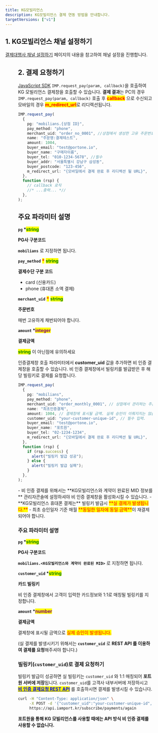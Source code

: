 ```yaml
---
title: KG모빌리언스
description: KG모빌리언스 결제 연동 방법을 안내합니다.
targetVersions: ["v1"]
---
```



## 1. KG모빌리언스 채널 설정하기

[결제대행사 채널 설정하기](../../ready/readme#3-결제대행사-채널-설정하기) 페이지의 내용을 참고하여 채널 설정을 진행합니다.

<Figure src="/gitbook-assets/ko/screenshot 2022-06-03 7.34.26.png" />

## 2. 결제 요청하기

[JavaScript SDK](../../sdk/javascript-sdk/readme) `IMP.request_pay(param, callback)`을 호출하여
KG 모빌리언스 결제창을 호출할 수 있습니다.
**결제 결과**는 PC의 경우 `IMP.request_pay(param, callback)` 호출 후
<mark style="color:red;">**callback**</mark> 으로 수신되고
모바일의 경우 <mark style="color:red;">**m\_redirect\_url**</mark>로 리디렉션됩니다.

```ts title="Javascript SDK"
IMP.request_pay(
  {
    pg: "mobilians.{상점 ID}",
    pay_method: "phone",
    merchant_uid: "order_no_0001", //상점에서 생성한 고유 주문번호
    name: "주문명:결제테스트",
    amount: 1004,
    buyer_email: "test@portone.io",
    buyer_name: "구매자이름",
    buyer_tel: "010-1234-5678", //필수
    buyer_addr: "서울특별시 강남구 삼성동",
    buyer_postcode: "123-456",
    m_redirect_url: "{모바일에서 결제 완료 후 리디렉션 될 URL}",
  },
  function (rsp) {
    // callback 로직
    //* ...중략... *//
  },
);
```

## 주요 파라미터 설명

**`pg` \***<mark style="color:green;">**string**</mark>

**PG사 구분코드**

**`mobilians`** 로 지정하면 됩니다.

**`pay_method`** <mark style="color:red;">**\***</mark> <mark style="color:green;">**string**</mark>

**결제수단 구분 코드**

- card (신용카드)
- phone (휴대폰 소액 결제)

**`merchant_uid`** <mark style="color:red;">**\***</mark> <mark style="color:green;">**string**</mark>

**주문번호**

매번 고유하게 채번되어야 합니다.

**`amount` \***<mark style="color:purple;">**integer**</mark>

**결제금액**

<mark style="color:green;">**string**</mark> 이 아닌점에 유의하세요

<Codepen user="chaiport" slug="zYRapvw" />

인증결제창 호출 파라미터에서 **customer\_uid** 값을 추가하면 비 인증 결제창을 호출할 수 있습니다. 비
인증 결제창에서 빌링키를 발급받은 후 해당 빌링키로 결제를 요청합니다.

```ts title="Javascript SDK"
IMP.request_pay(
  {
    pg: "mobilians",
    pay_method: "phone",
    merchant_uid: "order_monthly_0001", // 상점에서 관리하는 주문 번호
    name: "최초인증결제",
    amount: 1004, // 결제창에 표시될 금액. 실제 승인이 이뤄지지는 않습니다.
    customer_uid: "your-customer-unique-id", // 필수 입력.
    buyer_email: "test@portone.io",
    buyer_name: "포트원",
    buyer_tel: "02-1234-1234",
    m_redirect_url: "{모바일에서 결제 완료 후 리디렉션 될 URL}",
  },
  function (rsp) {
    if (rsp.success) {
      alert("빌링키 발급 성공");
    } else {
      alert("빌링키 발급 실패");
    }
  },
);
```

<Hint style="info">
  - 비 인증 결제를 위해서는 **KG모빌리언스와 계약이 완료된 MID 정보를** 관리자콘솔에 설정하셔야 비 인증 결제창을 활성화시킬 수 있습니다.
  - **KG모빌리언스 휴대폰 결제는** 빌링키 발급시 <mark style="color:red;">**실 결제가 발생됩니다.**</mark>
  - 최초 승인일자 기준 매월 <mark style="color:red;">**동일한 일자에 동일 금액**</mark>이 재결제되어야 합니다.
</Hint>

### 주요 파라미터 설명

**`pg` \***<mark style="color:green;">**string**</mark>

**PG사 구분코드**

**`mobilians.<KG모빌리언스와 계약이 완료된 MID>`** 로 지정하면 됩니다.

**`customer_uid` \***<mark style="color:green;">**string**</mark>

**카드 빌링키**

비 인증 결제창에서 고객이 입력한 카드정보와 1:1로 매칭될 빌링키를 지정합니다.

**`amount` \***<mark style="color:purple;">**number**</mark>

**결제금액**

결제창에 표시될 금액으로 <mark style="color:red;">실제 승인이 발생됩니다.</mark>

(실 결제를 발생시키기 위해서는 **`customer_uid`** 로 **REST API 를 이용하여 결제를 요청**해주셔야 합니다.)

### 빌링키(`customer_uid`)로 결제 요청하기

빌링키 발급이 성공하면 실 빌링키는 `customer_uid` 와 1:1 매칭되어 **포트원 서버에 저장**됩니다.
`customer_uid`를 고객사 내부서버에 저장하시고 [<mark style="color:blue;">**비 인증 결제요청 REST API**</mark>](../../api/api-4/api) 를 호출하시면
결제를 발생시킬 수 있습니다.

```sh title="server-side"
curl -H "Content-Type: application/json" \
     -X POST -d '{"customer_uid":"your-customer-unique-id", "merchant_uid":"order_id_8237352", "amount":1004}' \
     https://api.iamport.kr/subscribe/payments/again
```

**포트원을 통해 KG 모빌리언스를 사용할 때에는 API 방식 비 인증 결제를 사용할 수 없습니다.**
